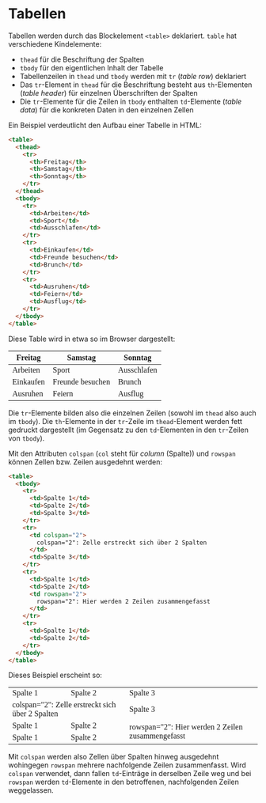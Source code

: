 # Tabellen

Tabellen werden durch das Blockelement `<table>` deklariert.
`table` hat verschiedene Kindelemente:

- `thead` für die Beschriftung der Spalten
- `tbody` für den eigentlichen Inhalt der Tabelle
- Tabellenzeilen in `thead` und `tbody` werden mit `tr` (_table row_) deklariert
- Das `tr`-Element in `thead` für die Beschriftung besteht aus `th`-Elementen (_table header_) für einzelnen Überschriften der Spalten
- Die `tr`-Elemente für die Zeilen in `tbody` enthalten `td`-Elemente (_table data_) für die konkreten Daten in den einzelnen Zellen

Ein Beispiel verdeutlicht den Aufbau einer Tabelle in HTML:

```html
<table>
  <thead>
    <tr>
      <th>Freitag</th>
      <th>Samstag</th>
      <th>Sonntag</th>
    </tr>
  </thead>
  <tbody>
    <tr>
      <td>Arbeiten</td>
      <td>Sport</td>
      <td>Ausschlafen</td>
    </tr>
    <tr>
      <td>Einkaufen</td>
      <td>Freunde besuchen</td>
      <td>Brunch</td>
    </tr>
    <tr>
      <td>Ausruhen</td>
      <td>Feiern</td>
      <td>Ausflug</td>
    </tr>
  </tbody>
</table>
```

Diese Table wird in etwa so im Browser dargestellt:

<table style="font-family: serif;">
  <thead>
    <tr>
      <th>Freitag</th>
      <th>Samstag</th>
      <th>Sonntag</th>
    </tr>
  </thead>
  <tbody>
    <tr>
      <td>Arbeiten</td>
      <td>Sport</td>
      <td>Ausschlafen</td>
    </tr>
    <tr>
      <td>Einkaufen</td>
      <td>Freunde besuchen</td>
      <td>Brunch</td>
    </tr>
    <tr>
      <td>Ausruhen</td>
      <td>Feiern</td>
      <td>Ausflug</td>
    </tr>
  </tbody>
</table>

Die `tr`-Elemente bilden also die einzelnen Zeilen (sowohl im
`thead` also auch im `tbody`). Die `th`-Elemente in der `tr`-Zeile
im `thead`-Element werden fett gedruckt dargestellt (im Gegensatz
zu den `td`-Elementen in den `tr`-Zeilen von `tbody`).

Mit den Attributen `colspan` (`col` steht für _column_ (Spalte))
und `rowspan` können Zellen bzw. Zeilen ausgedehnt werden:

```html
<table>
  <tbody>
    <tr>
      <td>Spalte 1</td>
      <td>Spalte 2</td>
      <td>Spalte 3</td>
    </tr>
    <tr>
      <td colspan="2">
        colspan="2": Zelle erstreckt sich über 2 Spalten
      </td>
      <td>Spalte 3</td>
    </tr>
    <tr>
      <td>Spalte 1</td>
      <td>Spalte 2</td>
      <td rowspan="2">
        rowspan="2": Hier werden 2 Zeilen zusammengefasst
      </td>
    </tr>
    <tr>
      <td>Spalte 1</td>
      <td>Spalte 2</td>
    </tr>
  </tbody>
</table>
```

Dieses Beispiel erscheint so:

<table style="font-family: serif;">
  <tbody>
    <tr>
      <td>Spalte 1</td>
      <td>Spalte 2</td>
      <td>Spalte 3</td>
    </tr>
    <tr>
      <td colspan="2">colspan="2": Zelle erstreckt sich über 2 Spalten</td>
      <td>Spalte 3</td>
    </tr>
    <tr>
      <td>Spalte 1</td>
      <td>Spalte 2</td>
      <td rowspan="2">rowspan="2": Hier werden 2 Zeilen zusammengefasst</td>
    </tr>
    <tr>
      <td>Spalte 1</td>
      <td>Spalte 2</td>
    </tr>
  </tbody>
</table>

Mit `colspan` werden also Zellen über Spalten hinweg
ausgedehnt wohingegen `rowspan` mehrere nachfolgende Zeilen zusammenfasst.
Wird `colspan` verwendet, dann fallen `td`-Einträge in
derselben Zeile weg und bei `rowspan` werden `td`-Elemente
in den betroffenen, nachfolgenden Zeilen weggelassen.
